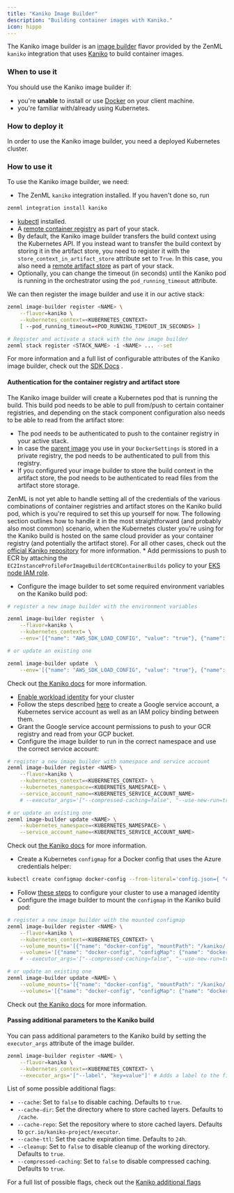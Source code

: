 ```yaml
---
title: "Kaniko Image Builder"
description: "Building container images with Kaniko."
icon: hippo
---
```


The Kaniko image builder is an [image builder](/develop/stack-components/image-builders) flavor provided by the ZenML `kaniko` integration that uses [Kaniko](https://github.com/GoogleContainerTools/kaniko) to build container images.

### When to use it

You should use the Kaniko image builder if:

* you're **unable** to install or use [Docker](https://www.docker.com) on your client machine.
* you're familiar with/already using Kubernetes.

### How to deploy it

In order to use the Kaniko image builder, you need a deployed Kubernetes cluster.

### How to use it

To use the Kaniko image builder, we need:

* The ZenML `kaniko` integration installed. If you haven't done so, run

```bash
zenml integration install kaniko
```
* [kubectl](https://kubernetes.io/docs/tasks/tools/#kubectl) installed.
* A [remote container registry](/develop/stack-components/container-registries) as part of your stack.
* By default, the Kaniko image builder transfers the build context using the Kubernetes API. If you instead want to transfer the build context by storing it in the artifact store, you need to register it with the `store_context_in_artifact_store` attribute set to `True`. In this case, you also need a [remote artifact store](/develop/stack-components/artifact-stores) as part of your stack.
* Optionally, you can change the timeout (in seconds) until the Kaniko pod is running in the orchestrator using the `pod_running_timeout` attribute.

We can then register the image builder and use it in our active stack:

```bash
zenml image-builder register <NAME> \
    --flavor=kaniko \
    --kubernetes_context=<KUBERNETES_CONTEXT>
    [ --pod_running_timeout=<POD_RUNNING_TIMEOUT_IN_SECONDS> ]

# Register and activate a stack with the new image builder
zenml stack register <STACK_NAME> -i <NAME> ... --set
```

For more information and a full list of configurable attributes of the Kaniko image builder, check out the [SDK Docs](https://sdkdocs.zenml.io/latest/integration%5Fcode%5Fdocs/integrations-kaniko/#zenml.integrations.kaniko.image%5Fbuilders.kaniko%5Fimage%5Fbuilder.KanikoImageBuilder) .

#### Authentication for the container registry and artifact store

The Kaniko image builder will create a Kubernetes pod that is running the build. This build pod needs to be able to pull from/push to certain container registries, and depending on the stack component configuration also needs to be able to read from the artifact store:

* The pod needs to be authenticated to push to the container registry in your active stack.
* In case the [parent image](/develop/usage/project-setup/customize-docker-builds/docker-settings-on-a-pipeline#using-a-custom-parent-image) you use in your `DockerSettings` is stored in a private registry, the pod needs to be authenticated to pull from this registry.
* If you configured your image builder to store the build context in the artifact store, the pod needs to be authenticated to read files from the artifact store storage.

ZenML is not yet able to handle setting all of the credentials of the various combinations of container registries and artifact stores on the Kaniko build pod, which is you're required to set this up yourself for now. The following section outlines how to handle it in the most straightforward (and probably also most common) scenario, when the Kubernetes cluster you're using for the Kaniko build is hosted on the same cloud provider as your container registry (and potentially the artifact store). For all other cases, check out the [official Kaniko repository](https://github.com/GoogleContainerTools/kaniko) for more information.
<Tabs>
<Tab title="AWS">
        * Add permissions to push to ECR by attaching the `EC2InstanceProfileForImageBuilderECRContainerBuilds` policy to your [EKS node IAM role](https://docs.aws.amazon.com/eks/latest/userguide/create-node-role.html).
* Configure the image builder to set some required environment variables on the Kaniko build pod:

```bash
# register a new image builder with the environment variables

zenml image-builder register  \
    --flavor=kaniko \
    --kubernetes_context= \
    --env='[{"name": "AWS_SDK_LOAD_CONFIG", "value": "true"}, {"name": "AWS_EC2_METADATA_DISABLED", "value": "true"}]'

# or update an existing one

zenml image-builder update  \
    --env='[{"name": "AWS_SDK_LOAD_CONFIG", "value": "true"}, {"name": "AWS_EC2_METADATA_DISABLED", "value": "true"}]'
```

Check out [the Kaniko docs](https://github.com/GoogleContainerTools/kaniko#pushing-to-amazon-ecr) for more information.
    </Tab>
    <Tab title="GCP">
* [Enable workload identity](https://cloud.google.com/kubernetes-engine/docs/versions/0.66.0/how-to/workload-identity#enable%5Fon%5Fcluster) for your cluster
* Follow the steps described [here](https://cloud.google.com/kubernetes-engine/docs/versions/0.66.0/how-to/workload-identity#authenticating%5Fto) to create a Google service account, a Kubernetes service account as well as an IAM policy binding between them.
* Grant the Google service account permissions to push to your GCR registry and read from your GCP bucket.
* Configure the image builder to run in the correct namespace and use the correct service account:

```bash
# register a new image builder with namespace and service account
zenml image-builder register <NAME> \
    --flavor=kaniko \
    --kubernetes_context=<KUBERNETES_CONTEXT> \
    --kubernetes_namespace=<KUBERNETES_NAMESPACE> \
    --service_account_name=<KUBERNETES_SERVICE_ACCOUNT_NAME>
    # --executor_args='["--compressed-caching=false", "--use-new-run=true"]'

# or update an existing one
zenml image-builder update <NAME> \
    --kubernetes_namespace=<KUBERNETES_NAMESPACE> \
    --service_account_name=<KUBERNETES_SERVICE_ACCOUNT_NAME>
```

Check out [the Kaniko docs](https://github.com/GoogleContainerTools/kaniko#pushing-to-google-gcr) for more information.
    </Tab>
    <Tab title="Azure">
* Create a Kubernetes `configmap` for a Docker config that uses the Azure credentials helper:

```bash
kubectl create configmap docker-config --from-literal='config.json={ "credHelpers": { "mycr.azurecr.io": "acr-env" } }'
```

* Follow [these steps](https://learn.microsoft.com/en-us/azure/aks/use-managed-identity) to configure your cluster to use a managed identity
* Configure the image builder to mount the `configmap` in the Kaniko build pod:

```bash
# register a new image builder with the mounted configmap
zenml image-builder register <NAME> \
    --flavor=kaniko \
    --kubernetes_context=<KUBERNETES_CONTEXT> \
    --volume_mounts='[{"name": "docker-config", "mountPath": "/kaniko/.docker/"}]' \
    --volumes='[{"name": "docker-config", "configMap": {"name": "docker-config"}}]'
    # --executor_args='["--compressed-caching=false", "--use-new-run=true"]'

# or update an existing one
zenml image-builder update <NAME> \
    --volume_mounts='[{"name": "docker-config", "mountPath": "/kaniko/.docker/"}]' \
    --volumes='[{"name": "docker-config", "configMap": {"name": "docker-config"}}]'
```

Check out [the Kaniko docs](https://github.com/GoogleContainerTools/kaniko#pushing-to-azure-container-registry) for more information.
    </Tab>
</Tabs>

#### Passing additional parameters to the Kaniko build

You can pass additional parameters to the Kaniko build by setting the `executor_args` attribute of the image builder.

```bash
zenml image-builder register <NAME> \
    --flavor=kaniko \
    --kubernetes_context=<KUBERNETES_CONTEXT> \
    --executor_args='["--label", "key=value"]' # Adds a label to the final image
```

List of some possible additional flags:

* `--cache`: Set to `false` to disable caching. Defaults to `true`.
* `--cache-dir`: Set the directory where to store cached layers. Defaults to `/cache`.
* `--cache-repo`: Set the repository where to store cached layers. Defaults to `gcr.io/kaniko-project/executor`.
* `--cache-ttl`: Set the cache expiration time. Defaults to `24h`.
* `--cleanup`: Set to `false` to disable cleanup of the working directory. Defaults to `true`.
* `--compressed-caching`: Set to `false` to disable compressed caching. Defaults to `true`.

For a full list of possible flags, check out the [Kaniko additional flags](https://github.com/GoogleContainerTools/kaniko#additional-flags)


